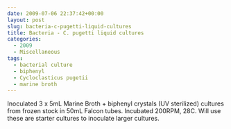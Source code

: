 ```yaml
---
date: 2009-07-06 22:37:42+00:00
layout: post
slug: bacteria-c-pugetti-liquid-cultures
title: Bacteria - C. pugetti liquid cultures
categories:
  - 2009
  - Miscellaneous
tags:
  - bacterial culture
  - biphenyl
  - Cycloclasticus pugetii
  - marine broth
---
```


Inoculated 3 x 5mL Marine Broth + biphenyl crystals (UV sterilized) cultures from frozen stock in 50mL Falcon tubes. Incubated 200RPM, 28C. Will use these are starter cultures to inoculate larger cultures.
